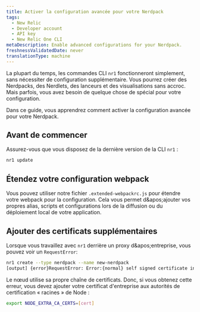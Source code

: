 ```yaml
---
title: Activer la configuration avancée pour votre Nerdpack
tags:
  - New Relic
  - Developer account
  - API key
  - New Relic One CLI
metaDescription: Enable advanced configurations for your Nerdpack.
freshnessValidatedDate: never
translationType: machine
---
```


La plupart du temps, les commandes CLI `nr1` fonctionneront simplement, sans nécessiter de configuration supplémentaire. Vous pourrez créer des Nerdpacks, des Nerdlets, des lanceurs et des visualisations sans accroc. Mais parfois, vous avez besoin de quelque chose de spécial pour votre configuration.

Dans ce guide, vous apprendrez comment activer la configuration avancée pour votre Nerdpack.

## Avant de commencer

Assurez-vous que vous disposez de la dernière version de la CLI `nr1` :

```sh
nr1 update
```

## Étendez votre configuration webpack

Vous pouvez utiliser notre fichier `.extended-webpackrc.js` pour étendre votre webpack pour la configuration. Cela vous permet d&amp;apos;ajouter vos propres alias, scripts et configurations lors de la diffusion ou du déploiement local de votre application.

## Ajouter des certificats supplémentaires

Lorsque vous travaillez avec `nr1` derrière un proxy d&amp;apos;entreprise, vous pouvez voir un `RequestError`:

```sh
nr1 create --type nerdpack --name new-nerdpack
[output] {error}RequestError: Error:{normal} self signed certificate in certificate chain
```

Le nœud utilise sa propre chaîne de certificats. Donc, si vous obtenez cette erreur, vous devez ajouter votre certificat d&apos;entreprise aux autorités de certification « racines » de Node :

```sh
export NODE_EXTRA_CA_CERTS=[cert]
```